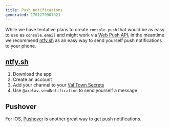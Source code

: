 ```yaml
---
title: Push notifications
generated: 1701279907821
---
```



While we have tentative plans to create `console.push` that would be as easy to
use as `console.email` and might work via
[Web Push API](https://developer.mozilla.org/en-US/docs/Web/API/Push_API), in
the meantime we recommend [ntfy.sh](http://ntfy.sh) as an easy way to send
yourself push notifications to your phone.

## [ntfy.sh](https://ntfy.sh)

1. Download the app
2. Create an account
3. Add your channel to your
   [Val Town Secrets](https://www.val.town/settings/secrets)
4. Use `@axelav.sendNotification` to send yourself a message

<Val url="https://www.val.town/embed/axelav.sendNotification" />

## Pushover

For iOS, [Pushover](https://pushover.net/) is another great way to get push
notifications.

<Val url="https://www.val.town/embed/@meatcar.pushover" />
